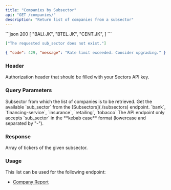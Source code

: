 ```yaml
---
title: "Companies by Subsector"
api: "GET /companies/"
description: "Return list of companies from a subsector"
---
```


<ResponseExample>
```json 200
[
  "BALI.JK",
  "BTEL.JK",
  "CENT.JK",
]
```

```json 400
["The requested sub_sector does not exist."]
```

```json 429
{ "code": 429, "message": "Rate limit exceeded. Consider upgrading." }
```

</ResponseExample>

### Header

<ParamField header="Authorization" type="string" required>
  Authorization header that should be filled with your Sectors API key.
</ParamField>

### Query Parameters

<ParamField query="sub_sector" type="string" initialValue="insurance" required>
  Subsector from which the list of companies is to be retrieved.
  <AccordionGroup>
    <Accordion title="Get the available sub_sector">
      Get the available `sub_sector` from the [Subsectors](./subsectors)
      endpoint.
    </Accordion>
    <Accordion title="Examples of the sub_sector">
      `bank`, `financing-service`, `insurance`, `retailing`, `tobacco`
    </Accordion>
    <Accordion title="Format">
      The API endpoint only accepts `sub_sector` in the **kebab case** format
      (lowercase and separated by "-").
    </Accordion>
  </AccordionGroup>
</ParamField>

### Response

<ResponseField name="payload" type="string[]" required>
  Array of tickers of the given subsector.
</ResponseField>

### Usage

This list can be used for the following endpoint:

- [Company Report](../report/company)
